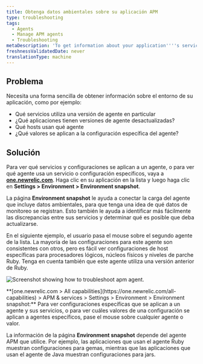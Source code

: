 ```yaml
---
title: Obtenga datos ambientales sobre su aplicación APM
type: troubleshooting
tags:
  - Agents
  - Manage APM agents
  - Troubleshooting
metaDescription: 'To get information about your application''''s services, agent versions, and other settings, use APM''s Environment snapshot page.'
freshnessValidatedDate: never
translationType: machine
---
```



## Problema

Necesita una forma sencilla de obtener información sobre el entorno de su aplicación, como por ejemplo:

* Qué servicios utiliza una versión de agente en particular
* ¿Qué aplicaciones tienen versiones de agente desactualizadas?
* Qué hosts usan qué agente
* ¿Qué valores se aplican a la configuración específica del agente?

## Solución

Para ver qué servicios y configuraciones se aplican a un agente, o para ver qué agente usa un servicio o configuración específicos, vaya a <DoNotTranslate>**[one.newrelic.com](https://one.newrelic.com/all-capabilities)**</DoNotTranslate>. Haga clic en su aplicación en la lista y luego haga clic en <DoNotTranslate>**Settings > Environment > Environment snapshot**</DoNotTranslate>.

La página <DoNotTranslate>**Environment snapshot**</DoNotTranslate> le ayuda a conectar la carga del agente que incluye datos ambientales, para que tenga una idea de qué datos de monitoreo se registran. Esto también le ayuda a identificar más fácilmente las discrepancias entre sus servicios y determinar qué es posible que deba actualizarse.

En el siguiente ejemplo, el usuario pasa el mouse sobre el segundo agente de la lista. La mayoría de las configuraciones para este agente son consistentes con otros, pero es fácil ver configuraciones de host específicas para procesadores lógicos, núcleos físicos y niveles de parche Ruby. Tenga en cuenta también que este agente utiliza una versión anterior de Ruby.

<img
  title="troubleshooting-apm-environment.png"
  alt="Screenshot showing how to troubleshoot apm agent."
  src={apmEnvironmentUI}
/>

<figcaption>
  <DoNotTranslate>**[one.newrelic.com > All capabilities](https://one.newrelic.com/all-capabilities) > APM & services > Settings > Environment > Environment snapshot:**</DoNotTranslate> Para ver configuraciones específicas que se aplican a un agente y sus servicios, o para ver cuáles valores de una configuración se aplican a agentes específicos, pase el mouse sobre cualquier agente o valor.
</figcaption>

La información de la página <DoNotTranslate>**Environment snapshot**</DoNotTranslate> depende del agente APM que utilice. Por ejemplo, las aplicaciones que usan el agente Ruby muestran configuraciones para gemas, mientras que las aplicaciones que usan el agente de Java muestran configuraciones para jars.